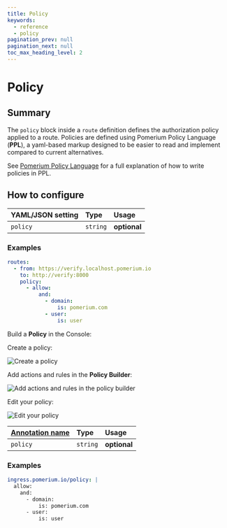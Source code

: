 ```yaml
---
title: Policy
keywords:
  - reference
  - policy
pagination_prev: null
pagination_next: null
toc_max_heading_level: 2
---
```



# Policy

## Summary

The `policy` block inside a `route` definition defines the authorization policy applied to a route. Policies are defined using Pomerium Policy Language (**PPL**), a yaml-based markup designed to be easier to read and implement compared to current alternatives.

See [Pomerium Policy Language](/docs/internals/ppl) for a full explanation of how to write policies in PPL.

## How to configure

<Tabs>
<TabItem value="Core" label="Core">

| **YAML**/**JSON** setting | **Type** | **Usage**    |
| :------------------------ | :------- | :----------- |
| `policy`                  | `string` | **optional** |

### Examples

```yaml
routes:
  - from: https://verify.localhost.pomerium.io
    to: http://verify:8000
    policy:
      - allow:
          and:
            - domain:
                is: pomerium.com
            - user:
                is: user
```

</TabItem>
<TabItem value="Enterprise" label="Enterprise">

Build a **Policy** in the Console:

Create a policy:

![Create a policy](../img/routes/policies/create-policy.png)

Add actions and rules in the **Policy Builder**:

![Add actions and rules in the policy builder](../img/routes/policies/build-policy.png)

Edit your policy:

![Edit your policy](../img/routes/policies/edit-policy.png)

</TabItem>
<TabItem value="Kubernetes" label="Kubernetes">

| **[Annotation name](/docs/deploy/k8s/ingress#set-authorization-policy)** | **Type** | **Usage** |
| :-- | :-- | :-- |
| `policy` | `string` | **optional** |

### Examples

```yaml
ingress.pomerium.io/policy: |
  allow:
    and:
      - domain:
          is: pomerium.com
      - user:
          is: user
```

</TabItem>
</Tabs>
